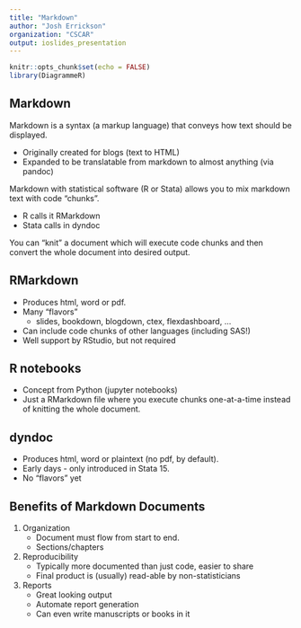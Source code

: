 ```yaml
---
title: "Markdown"
author: "Josh Errickson"
organization: "CSCAR"
output: ioslides_presentation
---
```


```r
knitr::opts_chunk$set(echo = FALSE)
library(DiagrammeR)
```

## Markdown

Markdown is a syntax (a markup language) that conveys how text should be displayed.

- Originally created for blogs (text to HTML)
- Expanded to be translatable from markdown to almost anything (via pandoc)

Markdown with statistical software (R or Stata) allows you to mix markdown text with code "chunks".

- R calls it RMarkdown
- Stata calls in dyndoc

You can "knit" a document which will execute code chunks and then convert the whole document into desired output.

## RMarkdown

- Produces html, word or pdf.
- Many "flavors"
    - slides, bookdown, blogdown, ctex, flexdashboard, ...
- Can include code chunks of other languages (including SAS!)
- Well support by RStudio, but not required

## R notebooks

- Concept from Python (jupyter notebooks)
- Just a RMarkdown file where you execute chunks one-at-a-time instead of knitting the whole document.

## dyndoc

- Produces html, word or plaintext (no pdf, by default).
- Early days - only introduced in Stata 15.
- No "flavors" yet 

## Benefits of Markdown Documents

1) Organization
    - Document must flow from start to end.
    - Sections/chapters
2) Reproducibility
    - Typically more documented than just code, easier to share
    - Final product is (usually) read-able by non-statisticians
3) Reports
    - Great looking output
    - Automate report generation
    - Can even write manuscripts or books in it